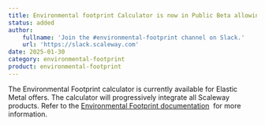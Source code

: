 ```yaml
---
title: Environmental footprint Calculator is now in Public Beta allowing you to track and understand the environmental impact of your cloud resources 🌱
status: added
author:
    fullname: 'Join the #environmental-footprint channel on Slack.'
    url: 'https://slack.scaleway.com'
date: 2025-01-30
category: environmental-footprint
product: environmental-footprint
---
```


The Environmental Footprint calculator is currently available for Elastic Metal offers. The calculator will progressively integrate all Scaleway products. Refer to the [Environmental Footprint documentation](/environmental-footprint/)  for more information.

